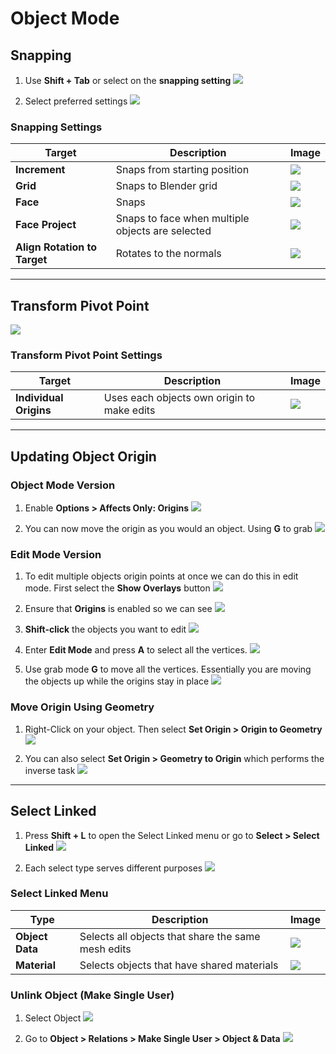 # Object Mode

## Snapping
1. Use **Shift + Tab** or select on the **snapping setting**
![](./assets/enable-snapping.png)

2. Select preferred settings
![](./assets/snapping-settings.png)

### Snapping Settings
| Target | Description | Image |
|----------|-------------|-------|
| **Increment** | Snaps from starting position | ![](./assets/snapping-increments.gif) |
| **Grid** | Snaps to Blender grid | ![](./assets/grid-snapping.gif) |
| **Face** | Snaps | ![](./assets/face-snapping.gif) |
| **Face Project** | Snaps to face when multiple objects are selected | ![](./assets/face-project.gif) |
| **Align Rotation to Target** | Rotates to the normals | ![](./assets/align-rotation-to-target.gif) |

****
## Transform Pivot Point

![](./assets/transform-pivot-points.png)

### Transform Pivot Point Settings
| Target | Description | Image |
|----------|-------------|-------|
| **Individual Origins** | Uses each objects own origin to make edits | ![](./assets/individual-origins.gif) |

****
## Updating Object Origin

### Object Mode Version
1. Enable **Options > Affects Only: Origins**
![](./assets/only-origins.png)

2. You can now move the origin as you would an object. Using **G** to grab
![](./assets/changing-object-origin.gif)

### Edit Mode Version
1. To edit multiple objects origin points at once we can do this in edit mode. First select the **Show Overlays** button
![](./assets/show-overlays.png)

2. Ensure that **Origins** is enabled so we can see 
![](./assets/enable-origins.png)

3. **Shift-click** the objects you want to edit
![](./assets/shift-click-objects.png)

4. Enter **Edit Mode** and press **A** to select all the vertices.
![](./assets/go-into-edit-mode.png)

5. Use grab mode **G** to move all the vertices. Essentially you are moving the objects up while the origins stay in place
![](./assets/edit-multiple-object-origins.gif)

### Move Origin Using Geometry

1. Right-Click on your object. Then select **Set Origin > Origin to Geometry**
![](./assets/origin-to-geometry.gif)

2. You can also select **Set Origin > Geometry to Origin** which performs the inverse task
![](./assets/geometry-to-origin.gif)

****
## Select Linked

1. Press **Shift + L** to open the Select Linked menu or go to **Select > Select Linked**
![](./assets/select-linked-menu.png)

2. Each select type serves different purposes
![](./assets/select-linked-buttons.png)

### Select Linked Menu
| Type | Description | Image |
|----------|-------------|-------|
| **Object Data** | Selects all objects that share the same mesh edits | ![](./assets/select-linked-objects.gif) |
| **Material** | Selects objects that have shared materials | ![](./assets/select-linked-materials.gif) |

### Unlink Object (Make Single User)
1. Select Object
![](./assets/select-object.png)

2. Go to **Object > Relations > Make Single User > Object & Data**
![](./assets/make-object-single-user.png)